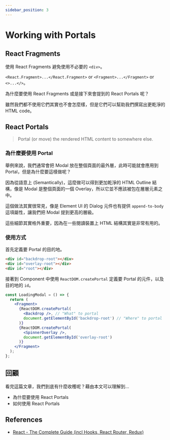 ```yaml
---
sidebar_position: 3
---
```


# Working with Portals

## React Fragments

使用 React Fragments 避免使用不必要的 `<div>`。

`<React.Fragment>...</React.Fragment>` or `<Fragment>...</Fragment>` or `<>...</>`。

為什麼要使用 React Fragments 或是接下來會提到的 React Portals 呢？

雖然我們都不使用它們其實也不會怎麼樣，但是它們可以幫助我們撰寫出更乾淨的 HTML code。

## React Portals

> Portal (or move) the rendered HTML content to somewhere else.

### 為什麼要使用 Portal

舉例來說，我們通常會把 Modal 放在整個頁面的最外層，此時可能就會應用到 Portal，但是為什麼要這樣做呢？

因為從語意上 (Semantically)，這麼做可以得到更加乾淨的 HTML Outline 結構，像是 Modal 是整個頁面的一個 Overlay，所以它並不應該被包在層層元素之中。

這個做法其實很常見，像是 Element UI 的 Dialog 元件也有提供 `append-to-body` 這項屬性，讓我們把 Modal 提到更高的層級。

這些細節其實格外重要，因為在一些閱讀裝置上 HTML 結構其實是非常有用的。

### 使用方式

首先定義要 Portal 的目的地。

```HTML
<div id="backdrop-root"></div>
<div id="overlay-root"></div>
<div id="root"></div>
```

接著到 Component 中使用 `ReactDOM.createPortal` 定義要 Portal 的元件，以及目的地的 `id`。

```jsx
const LoadingModal = () => {
  return (
    <Fragment>
      {ReactDOM.createPortal(
        <Backdrop />, // "What" to portal
        document.getElementById('backdrop-root') // "Where" to portal
      )}
      {ReactDOM.createPortal(
        <SpinnerOverlay />,
        document.getElementById('overlay-root')
      )}
    </Fragment>
  );
};
```

## 回顧

看完這篇文章，我們到底有什麼收穫呢？藉由本文可以理解到…

- 為什麼要使用 React Portals
- 如何使用 React Portals

## References

- [React - The Complete Guide (incl Hooks, React Router, Redux)](https://www.udemy.com/course/react-the-complete-guide-incl-redux/)
